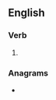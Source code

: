 ==English==

===Verb===
{{head|en|verb form}}

# {{present participle of|en|shack|nocat=1}}

===Anagrams===
* {{anagrams|en|a=acghikns|Hackings|hackings}}